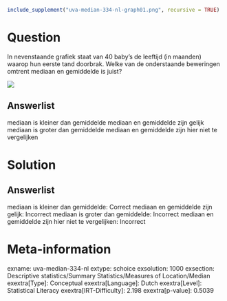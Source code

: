 ```r
include_supplement("uva-median-334-nl-graph01.png", recursive = TRUE)
```

Question
========

In nevenstaande grafiek staat van 40 baby's de leeftijd (in maanden)
waarop hun eerste tand doorbrak. Welke van de onderstaande beweringen
omtrent mediaan en gemiddelde is juist?

![](uva-median-334-nl-graph01.png)

Answerlist
----------

mediaan is kleiner dan gemiddelde
mediaan en gemiddelde zijn gelijk
mediaan is groter dan gemiddelde
mediaan en gemiddelde zijn hier niet te vergelijken

Solution
========

Answerlist
----------

mediaan is kleiner dan gemiddelde: Correct
mediaan en gemiddelde zijn gelijk: Incorrect
mediaan is groter dan gemiddelde: Incorrect
mediaan en gemiddelde zijn hier niet te vergelijken: Incorrect

Meta-information
================
exname: uva-median-334-nl
extype: schoice
exsolution: 1000
exsection: Descriptive statistics/Summary Statistics/Measures of Location/Median
exextra[Type]: Conceptual
exextra[Language]: Dutch
exextra[Level]: Statistical Literacy
exextra[IRT-Difficulty]: 2.198
exextra[p-value]: 0.5039

